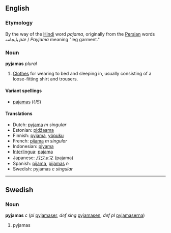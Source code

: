 <!-- NOTE: If you edit this page, please also edit "pajamas" -->


==English==
=== Etymology ===
By the way of the [[Hindi]] word ''pajama'', originally from the [[Persian]] words &#1662;&#1575;&#1610;&#1580;&#1575;&#1605;&#1607; ''p&aelig;'' / ''Payjama'' meaning "leg garment."

===Noun===
'''pyjamas''' ''plural''
#[[Clothes]] for wearing to bed and sleeping in, usually consisting of a loose-fitting shirt and trousers.

====Variant spellings====
*[[pajamas]] (''US'')

====Translations====
*Dutch: [[pyjama]] ''m singular''
*Estonian: [[pidžaama]]
*Finnish: [[pyjama]], [[yöpuku]]
*French: [[pijama]] ''m singular''
*Indonesian: [[piyama]]
*[[Interlingua]]: [[pajama]]
*Japanese: [[パジャマ]] (pajama)
*Spanish: [[pijama]], [[pijamas]] ''n''
*Swedish: pyjamas ''c'' ''singular''

----

==Swedish==
===Noun===
'''pyjamas''' ''c'' (''pl'' [[pyjamaser]], ''def sing'' [[pyjamasen]], ''def pl'' [[pyjamaserna]])

#pyjamas




<!-- NOTE: If you edit this page, please also edit "pajamas" -->